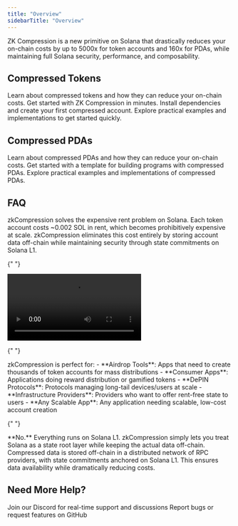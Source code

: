 ```yaml
---
title: "Overview"
sidebarTitle: "Overview"
---
```


ZK Compression is a new primitive on Solana that drastically reduces your on-chain costs by up to 5000x for token accounts and 160x for PDAs, while maintaining full Solana security, performance, and composability.

## Compressed Tokens

<CardGroup cols={3}>
  <Card
    title="Overview"
    icon="book"
    href="/products/compressed-tokens/overview"
  >
    Learn about compressed tokens and how they can reduce your on-chain costs.
  </Card>
  <Card title="Quickstart" icon="rocket" href="/introduction/quickstart">
    Get started with ZK Compression in minutes. Install dependencies and create
    your first compressed account.
  </Card>
  <Card
    title="Examples"
    icon="code"
    href="/products/compressed-tokens/create-airdrops"
  >
    Explore practical examples and implementations to get started quickly.
  </Card>
</CardGroup>

## Compressed PDAs

<CardGroup cols={3}>
  <Card title="Overview" icon="book" href="/products/compressed-pdas/overview">
    Learn about compressed PDAs and how they can reduce your on-chain costs.
  </Card>
  <Card
    title="Program Template"
    icon="file-code"
    href="/products/compressed-pdas/program-template"
  >
    Get started with a template for building programs with compressed PDAs.
  </Card>
  <Card title="Examples" icon="code" href="/products/compressed-pdas/examples">
    Explore practical examples and implementations of compressed PDAs.
  </Card>
</CardGroup>

## FAQ

<AccordionGroup>
  <Accordion title="What problem does it solve?">
    zkCompression solves the expensive rent problem on Solana. Each token account costs ~0.002 SOL in rent, which becomes prohibitively expensive at scale. zkCompression eliminates this cost entirely by storing account data off-chain while maintaining security through state commitments on Solana L1.
  </Accordion>

{" "}

<Accordion title="How much money does it save me?">
  <video
    controls
    className="w-full rounded-lg"
    style={{ maxHeight: "400px" }}
    src="/videos/pricesavings.mov"
  />
</Accordion>

{" "}

<Accordion title="Who is this for?">
  zkCompression is perfect for: - **Airdrop Tools**: Apps that need to create
  thousands of token accounts for mass distributions - **Consumer Apps**:
  Applications doing reward distribution or gamified tokens - **DePIN
  Protocols**: Protocols managing long-tail devices/users at scale -
  **Infrastructure Providers**: Providers who want to offer rent-free state to
  users - **Any Scalable App**: Any application needing scalable, low-cost
  account creation
</Accordion>

{" "}

<Accordion title="Is this an L2?">
  **No.** Everything runs on Solana L1. zkCompression simply lets you treat
  Solana as a state root layer while keeping the actual data off-chain.
</Accordion>

  <Accordion title="Where is the data stored?">
    Compressed data is stored off-chain in a distributed network of RPC providers, with state commitments anchored on Solana L1. This ensures data availability while dramatically reducing costs.
  </Accordion>
</AccordionGroup>

## Need More Help?

<CardGroup cols={2}>
  <Card
    title="Discord Community"
    icon="discord"
    href="https://discord.gg/lightprotocol"
  >
    Join our Discord for real-time support and discussions
  </Card>
  <Card
    title="GitHub Issues"
    icon="github"
    href="https://github.com/Lightprotocol/light-protocol"
  >
    Report bugs or request features on GitHub
  </Card>
</CardGroup>
